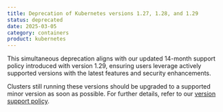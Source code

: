 ```yaml
---
title: Deprecation of Kubernetes versions 1.27, 1.28, and 1.29
status: deprecated
date: 2025-03-05
category: containers
product: kubernetes
---
```


This simultaneous deprecation aligns with our updated 14-month support policy introduced with version 1.29, ensuring users leverage actively supported versions with the latest features and security enhancements.

Clusters still running these versions should be upgraded to a supported minor version as soon as possible. For further details, refer to our [version support policy](https://www.scaleway.com/en/docs/kubernetes/reference-content/version-support-policy/).




